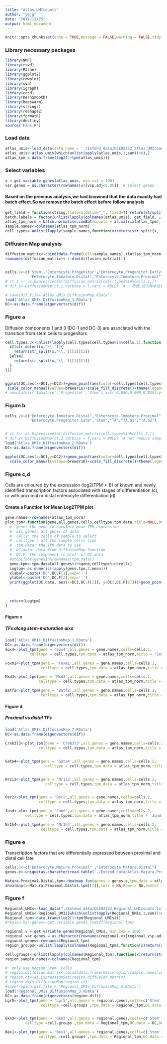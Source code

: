 ```yaml
---
title: "Atlas_UMIcounts"
author: "yejg"
date: "2017/12/25"
output: html_document
---
```

```r
knitr::opts_chunk$set(echo = TRUE,message = FALSE,warning = FALSE,tidy = TRUE)
```

###  Library  necessary packages
```r
library(NMF)
library(rsvd)
library(Rtsne)
library(ggplot2)
library(cowplot)
library(sva)
library(igraph)
library(cccd)
library(KernSmooth)
library(beeswarm)
library(stringr)
library(reshape2)
library(formatR)
library(destiny)
source('Fxns.R')
```

### Load data
```r
atlas_umis<-load_data(data_name = "./Extend_data/GSE92332_atlas_UMIcounts.txt.gz")
atlas_umis<-atlas_umis[which(unlist(apply(atlas_umis,1,sum))>0),]
atlas_tpm = data.frame(log2(1+tpm(atlas_umis)))
```
###  Select variables
```r
v = get.variable.genes(atlas_umis, min.cv2 = 100)
var.genes = as.character(rownames(v)[v$p.adj<0.05])  # select genes
```


#### Based on the previous analysis,we had knowned that the data exactly had batch effect.So we remove the batch effect before follow analysis
```r
get_field = function(string,field=1,delim="_", fixed=T) return(strsplit(string,delim, fixed=fixed)[[1]][field])
batch.labels = factor(unlist(lapply(colnames(atlas_umis), get_field, 1,"_")))
atlas_tpm_norm = batch.normalise.comBat(counts = as.matrix(atlas_tpm), batch.groups = batch.labels)
sample.names<-colnames(atlas_tpm_norm)
cell.types<-unlist(lapply(sample.names,function(x)return(str_split(x,'_')[[1]][3])))
```


###  Diffusion Map analysis
```r
diffusion_matrix<-cbind(data.frame(Cell=sample.names),t(atlas_tpm_norm[var.genes,])) 
rownames(diffusion_matrix)<-1:dim(diffusion_matrix)[1]


cells.1<-c('Stem','Enterocyte.Progenitor',"Enterocyte.Progenitor.Early","Enterocyte.Progenitor.Late" ,
           "Enterocyte.Immature.Distal","Enterocyte.Immature.Proximal")
# ct.1 <- as.ExpressionSet(diffusion_matrix[cell.types%in%cells.1,])
# dif.1<-DiffusionMap(ct.1,verbose = T,vars = NULL)  #   奇怪,这次样本没有减少 ???

# save(dif,file='Atlas_UMIs_DiffusionMap.RData')
load('Atlas_UMIs_DiffusionMap_1.RData')
DC<-as.data.frame(eigenvectors(dif))
```


###  Figure a
Diffusion components 1 and 3 (DC-1 and DC-3) are associated with the transition from stem cells to progenitors 
```r
cell.types.2<-unlist(lapply(cell.types[cell.types%in%cells.1],function(x){
  if(str_detect(x,'\\.')){
    return(str_split(x,'\\.')[[1]][2])
  }else{
    return(str_split(x,'\\.')[[1]][1])
  }
}))


ggplot(DC,aes(x=DC1,y=DC3))+geom_point(aes(color=cell.types[cell.types%in%cells.1]))+
 scale_color_manual(values=brewer16)+scale_fill_discrete()+theme(legend.title=element_blank())+ggtitle('Enterocyte maturation')
# annotate(c('Immature','Progenitor','Stem'),x=c(-0.050,0.000,0.025),y=c(-0.025,0.050,-0.025))

```

###  Figure b
```r
cells.2<-c("Enterocyte.Immature.Distal","Enterocyte.Immature.Proximal", "Enterocyte.Progenitor.Early",
           "Enterocyte.Progenitor.Late",'Stem',"TA","TA.G1","TA.G2")


# ct.2<- as.ExpressionSet(diffusion_matrix[cell.types%in%cells.2,])
# dif.2<-DiffusionMap(ct.2,verbose = T,vars = NULL)  # not reduce samples  # had saved:Atlas_UMIs_DiffusionMap_2.RData
load('Atlas_UMIs_DiffusionMap_2.RData')
DC<-as.data.frame(eigenvectors(dif))

ggplot(DC,aes(x=DC1,y=DC2))+geom_point(aes(color=cell.types[cell.types%in%cells.2]))+
  scale_color_manual(values=brewer16)+scale_fill_discrete()+theme(legend.title=element_blank())+ggtitle('Enterocyte maturation')

```

###  Figure c,d
Cells are coloured by the expression (log2(TPM + 1)) of known and newly identified
transcription factors associated with stages of differentiation (c), or with
proximal or distal enterocyte differentiation (d)

####  Create a Function for Mean Log2TPM plot
```r
gene.names<-rownames(atlas_tpm_norm)
plot_tpm<-function(gene,all.genes,cells,celltype,tpm.data,title=NULL,DC.data=DC,DC.F=c(1,2)){
  #  gene: the gene to caculate mean TPM expression
  #  all.genes: all genes of data
  #  cells: the cells of sample to select
  #  celltype : all the sample cells type
  #  tpm.data: the TPM data to use
  #  DC.data: data from DiffusionMap function
  #  DC.F: the component to plot  of DC.data
  #stopifnot(gene%in%rownames(tpm.data))
  gene.tpm<-tpm.data[all.genes%in%gene,celltype%in%cells]
  Logtpm<-as.numeric((apply(gene.tpm,2,mean)))
  xlabel<-paste('DC',DC.F[1],sep='-')
  ylabel<-paste('DC',DC.F[2],sep='-')
  print(ggplot(DC.data, aes(x=DC[,DC.F[1]], y=DC[,DC.F[2]]))+geom_point(aes(color=Logtpm))+theme(legend.title = element_text(size=8,color='blue',face='bold'),
                                                                                  legend.position = 'right') +ggtitle(title)+theme_bw()+labs(x=xlabel,y=ylabel)+
                                                                                  scale_color_gradient2(low='green',mid='blue',high='red',name='Log2\nTPM+1'))
  
  return(Logtpm)
}
```

####  Figure c
#####  TFs along stem-maturation aixs
```r
load('Atlas_UMIs_DiffusionMap_1.RData')
DC<-as.data.frame(eigenvectors(dif))
Sox4<-plot_tpm(gene = 'Sox4',all.genes = gene.names,cells=cells.1,
           celltype = cell.types,tpm.data = atlas_tpm_norm,title = 'Sox4(stem/TA)',DC.F = c(1,3))

Foxm1<-plot_tpm(gene = 'Foxm1',all.genes = gene.names,cells=cells.1,
                celltype = cell.types,tpm.data = atlas_tpm_norm,title = 'Foxm1(progeniters)',DC.F = c(1,3))

Mxd3<-plot_tpm(gene = 'Mxd3',all.genes = gene.names,cells=cells.1,
               celltype = cell.types,tpm.data = atlas_tpm_norm,title = 'Mxd3(progeniters)',DC.F = c(1,3))

Batf2<-plot_tpm(gene = 'Batf2',all.genes = gene.names,cells=cells.1,
                celltype = cell.types,tpm.data = atlas_tpm_norm,title = 'Batf2(Immature Enterocyte)',DC.F = c(1,3))


```

####  Figure d
#####  Proximal vs distal TFs
```r
load('Atlas_UMIs_DiffusionMap_2.RData')
DC<-as.data.frame(eigenvectors(dif))

Creb3l3<-plot_tpm(gene = 'Creb3l3',all.genes = gene.names,cells=cells.2,
               celltype = cell.types,tpm.data = atlas_tpm_norm,title = 'Creb3l3(proximal)')


Gata4<-plot_tpm(gene = 'Gata4',all.genes = gene.names,cells=cells.2,
                  celltype = cell.types,tpm.data = atlas_tpm_norm,title = 'Gata4(proximal)')


Nr1i3<-plot_tpm(gene = 'Nr1i3',all.genes = gene.names,cells=cells.2,
                  celltype = cell.types,tpm.data = atlas_tpm_norm,title = 'Nr1i3(proximal)')


Osr2<-plot_tpm(gene = 'Osr2',all.genes = gene.names,cells=cells.2,
               celltype = cell.types,tpm.data = atlas_tpm_norm,title = 'Osr2(distal)')

Jund<-plot_tpm(gene = 'Jund',all.genes = gene.names,cells=cells.2,
         celltype = cell.types,tpm.data = atlas_tpm_norm,title = 'Jund(distal)')

Nr1h4<-plot_tpm(gene = 'Nr1h4',all.genes = gene.names,cells=cells.2,
                celltype = cell.types,tpm.data = atlas_tpm_norm,title = 'Nr1h4(distal)')

```
###  Figure e
Transcription factors that are differentially expressed between proximal and distal cell fate

```r
cells.3<-c("Enterocyte.Mature.Proximal" ,"Enterocyte.Mature.Distal")
genes.e<-unique(as.character(read.table('./Extend_data/Atlas.Matura.Proximal.Distal.txt')$V1))

Matura.Proximal.Distal.tpm<-Heatmap_fun(genes = genes.e,tpm.data = atlas_tpm_norm,condition = cells.3,all.condition = cell.types)
aheatmap(x=Matura.Proximal.Distal.tpm[[2]],Colv = NA,Rowv = NA,annCol = Matura.Proximal.Distal.tpm[[1]])
```


###  Figure f
```r
Regional_UMIs<-load_data("./Extend_data/GSE92332_Regional_UMIcounts.txt.gz")
Regional_UMIs<-Regional_UMIs[which(unlist(apply(Regional_UMIs,1,sum))>0),]
Regional_tpm<-data.frame(log2(1+tpm(Regional_UMIs)))
#region.var.genes<-get.variable.genes_cvdiff(Regional_tpm)

regional.v = get.variable.genes(Regional_UMIs, min.cv2 = 100)
regional.var.genes = as.character(rownames(regional.v)[regional.v$p.adj<0.05])
regional.genes<-rownames(Regional_tpm)
region_groups<-unlist(lapply(colnames(Regional_tpm),function(x)return(str_split(x,'_')[[1]][2])))

cell.groups<-unlist(lapply(colnames(Regional_tpm),function(x)return(str_split(x,'_')[[1]][4])))
region.sample.names<-colnames(Regional_tpm)

#  only use Region Stem  Cells 
# region.diffusion.matrix<-cbind(data.frame(Cell=region.sample.names[cell.groups%in%'Stem']),t(Regional_tpm[regional.var.genes,cell.groups%in%'Stem']))
# region.ct<-as.ExpressionSet(region.diffusion.matrix)
# region.dif<-DiffusionMap(region.ct)
#save(region.dif,file = 'Regional_UMIs_DiffusionMap_3.RData')
load('Regional_UMIs_DiffusionMap_3.RData')
DC<-as.data.frame(eigenvectors(region.dif))
Lgr5<-plot_tpm(gene = 'Lgr5',all.genes = regional.genes,cells=c('Stem'),
                celltype =cell.groups ,tpm.data = Regional_tpm,DC.data = DC,DC.F = c(1,2),title = 'Lgr5(Stem)')


Gkn3<-plot_tpm(gene = 'Gkn3',all.genes = regional.genes,cells=c('Stem'),
         celltype =cell.groups ,tpm.data = Regional_tpm,DC.data = DC,DC.F = c(1,2),title = 'Gkn3(Stem)')

Bex1<-plot_tpm(gene = 'Bex1',all.genes = regional.genes,cells=c('Stem'),
               celltype =cell.groups ,tpm.data = Regional_tpm,DC.data = DC,DC.F = c(1,2),title = 'Bex1(Stem)')

```

